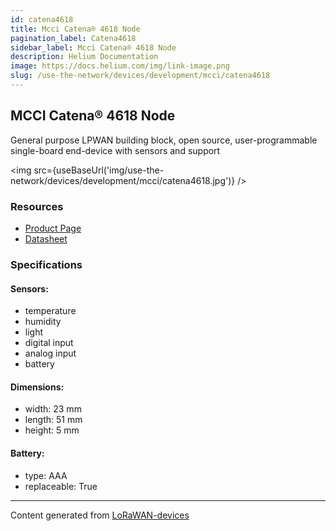 ```yaml
---
id: catena4618
title: Mcci Catena® 4618 Node
pagination_label: Catena4618
sidebar_label: Mcci Catena® 4618 Node
description: Helium Documentation
image: https://docs.helium.com/img/link-image.png
slug: /use-the-network/devices/development/mcci/catena4618
---
```



## MCCI Catena® 4618 Node

General purpose LPWAN building block, open source, user-programmable single-board end-device with
sensors and support

<img src={useBaseUrl('img/use-the-network/devices/development/mcci/catena4618.jpg')} />

### Resources

- [Product Page](https://mcci.io/catena4618)
- [Datasheet](https://cdn.shopify.com/s/files/1/0873/5104/files/Catena4618-Datasheet.pdf?v=1610912841)

### Specifications

#### Sensors:

- temperature
- humidity
- light
- digital input
- analog input
- battery

#### Dimensions:

- width: 23 mm
- length: 51 mm
- height: 5 mm

#### Battery:

- type: AAA
- replaceable: True

---

Content generated from [LoRaWAN-devices](https://github.com/TheThingsNetwork/lorawan-devices)
